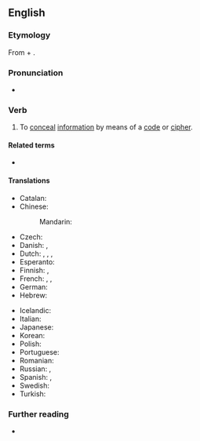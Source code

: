 ==English==

===Etymology===
From {{af|en|en-}} + {{der|en|grc|κρυπτός||hidden, concealed, private, secret}}.

===Pronunciation===
* {{IPA|en|/ɪn.ˈkrɪpt/}}
===Verb===
{{en-verb}}

# To [[conceal]] [[information]] by means of a [[code]] or [[cipher]].
#: {{ant|en|decrypt}}

====Related terms====
* {{l|en|encryption}}

====Translations====
{{trans-top|to conceal information by means of a code or cipher}}
* Catalan: {{t+|ca|encriptar}}
* Chinese:
*: Mandarin: {{t+|cmn|加密|tr=jiāmì}}
* Czech: {{t|cs|zašifrovat}}
* Danish: {{t|da|kryptere}}, {{t|da|enkryptere}}
* Dutch: {{t+|nl|versleutelen}}, {{t+|nl|coderen}}, {{t+|nl|vercijferen}}, {{t|nl|encrypteren}}
* Esperanto: {{t|eo|ĉifri}}
* Finnish: {{t|fi|kryptata}}, {{t+|fi|salata}}
* French: {{t+|fr|coder}}, {{t+|fr|chiffrer}}, {{t+|fr|crypter}}
* German: {{t+|de|verschlüsseln}}
* Hebrew: {{t|he|הצפין}}
{{trans-mid}}
* Icelandic: {{t|is|dulrita}}
* Italian: {{t+|it|cifrare}}
* Japanese: {{t|ja|暗号化する|tr=angōka-suru}}
* Korean: {{t+|ko|암호화하다}}
* Polish: {{t+|pl|szyfrować}}
* Portuguese: {{t+|pt|encriptar}}
* Romanian: {{t|ro|cripta}}
* Russian: {{t+|ru|шифрова́ть|impf}}, {{t+|ru|зашифрова́ть|pf}}
* Spanish: {{t+|es|cifrar}}, {{t|es|encriptar}}
* Swedish: {{t+|sv|kryptera}}
* Turkish: {{t+|tr|şifrelemek}}
{{trans-bottom}}

===Further reading===
* {{projectlink|wikipedia}}